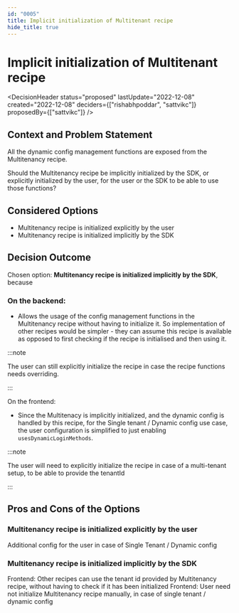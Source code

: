 ```yaml
---
id: "0005"
title: Implicit initialization of Multitenant recipe
hide_title: true
---
```



# Implicit initialization of Multitenant recipe

<DecisionHeader status="proposed" lastUpdate="2022-12-08" created="2022-12-08" deciders={["rishabhpoddar", "sattvikc"]} proposedBy={["sattvikc"]} />

## Context and Problem Statement

All the dynamic config management functions are exposed from the Multitenancy recipe.

Should the Multitenancy recipe be implicitly initialized by the SDK, or explicitly initialized by the user, for the user or the SDK to be able to use those functions?

## Considered Options

* Multitenancy recipe is initialized explicitly by the user
* Multitenancy recipe is initialized implicitly by the SDK


## Decision Outcome

Chosen option: **Multitenancy recipe is initialized implicitly by the SDK**, because

### On the backend:
* Allows the usage of the config management functions in the Multitenancy recipe without having to initialize it. So implementation of other recipes would be simpler - they can assume this recipe is available as opposed to first checking if the recipe is initialised and then using it.

:::note

The user can still explicitly initialize the recipe in case the recipe functions needs overriding.

:::

On the frontend:
* Since the Multitenacy is implicitly initialized, and the dynamic config is handled by this recipe, for the Single tenant / Dynamic config use case, the user configuration is simplified to just enabling `usesDynamicLoginMethods`.

:::note

The user will need to explicitly initialize the recipe in case of a multi-tenant setup, to be able to provide the tenantId

:::

## Pros and Cons of the Options

### Multitenancy recipe is initialized explicitly by the user

<ArgumentCon> Additional config for the user in case of Single Tenant / Dynamic config </ArgumentCon>

### Multitenancy recipe is initialized implicitly by the SDK

<ArgumentPro> Frontend: Other recipes can use the tenant id provided by Multitenancy recipe, without having to check if it has been initialized </ArgumentPro>
<ArgumentPro> Frontend: User need not initialize Multitenancy recipe manually, in case of single tenant / dynamic config </ArgumentPro>
